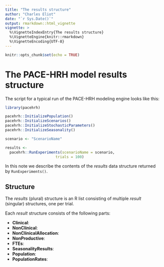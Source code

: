 ```yaml
---
title: "The results structure"
author: "Charles Eliot"
date: "`r Sys.Date()`"
output: rmarkdown::html_vignette
vignette: >
  %\VignetteIndexEntry{The results structure}
  %\VignetteEngine{knitr::rmarkdown}
  %\VignetteEncoding{UTF-8}
---
```



```r
knitr::opts_chunk$set(echo = TRUE)
```




# The PACE-HRH model results structure

The script for a typical run of the PACE-HRH modeling engine looks like this: 

```r
library(pacehrh)

pacehrh::InitializePopulation()
pacehrh::InitializeScenarios()
pacehrh::InitializeStochasticParameters()
pacehrh::InitializeSeasonality()

scenario <- "ScenarioName"

results <-
  pacehrh::RunExperiments(scenarioName = scenario,
                       trials = 100)
```

In this note we describe the contents of the *results* data structure returned by ```RunExperiments()```.

## Structure

The *results* (plural) structure is an R list consisting of multiple *result* (singular)
structures, one per trial.

Each *result* structure consists of the following parts:

* **Clinical**: <TBD>
* **NonClinical**: <TBD>
* **NonClinicalAllocation**: <TBD>
* **NonProductive**: <TBD>
* **FTEs**: <TBD>
* **SeasonalityResults**: <TBD>
* **Population**: <TBD>
* **PopulationRates**: <TBD>







